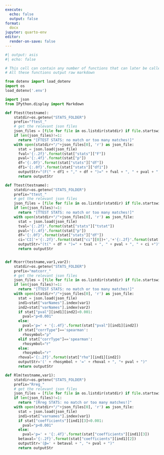 ```yaml
---
execute:
  echo: false
  output: false
format:
  docx
jupyter: quarto-env
editor:
  render-on-save: false
---
```


```python
#| output: asis
#| echo: false

# This cell can contain any number of functions that can later be called using shortcode tags of the form `{python} Ftest("hogg")`
# All these functions output raw markdown

from dotenv import load_dotenv
import os
load_dotenv('.env')

import json
from IPython.display import Markdown

def Ftest(testname):
    statdir=os.getenv("STATS_FOLDER")
    prefix="ftest_"
    # get the relevant json files
    json_files = [file for file in os.listdir(statdir) if file.startswith(prefix) and file.endswith(testname+'.json')]
    if len(json_files)!=1:
      return "[FTEST STATS: no match or too many matches!]"
    with open(statdir+"/"+json_files[0], 'r') as json_file:
      stat = json.load(json_file)
      fval='{:.2f}'.format(stat["stats"]["F"])
      pval='{:.4f}'.format(stat["p"])
      df='{:.0f}'.format(stat["stats"]["df"])
      df1='{:.0f}'.format(stat["stats"]["df1"])
      outputStr="(F(" + df1 + "," + df + ")=" + fval + ", " + pval + ")"
      return outputStr

def Ttest(testname):
    statdir=os.getenv("STATS_FOLDER")
    prefix="ttest_"
    # get the relevant json files
    json_files = [file for file in os.listdir(statdir) if file.startswith(prefix) and file.endswith(testname+'.json')]
    if len(json_files)!=1:
      return "[TTEST STATS: no match or too many matches!]"
    with open(statdir+"/"+json_files[0], 'r') as json_file:
      stat = json.load(json_file)
      tval='{:.2f}'.format(stat["stats"]["tstat"])
      pval='{:.4f}'.format(stat["p"])
      df='{:.0f}'.format(stat["stats"]["df"])
      ci='CI['+'{:.2f}'.format(stat["ci"][0])+','+'{:.2f}'.format(stat["ci"][1])+']'
      outputStr="(t(" + df + ")=" + tval + ", " + pval + ", " + ci +")"
      return outputStr


def Mcorr(testname,var1,var2):
    statdir=os.getenv("STATS_FOLDER")
    prefix="matcorr_"
    # get the relevant json files
    json_files = [file for file in os.listdir(statdir) if file.startswith(prefix) and file.endswith(testname+'.json')]
    if len(json_files)!=1:
      return "[TTEST STATS: no match or too many matches!]"
    with open(statdir+"/"+json_files[0], 'r') as json_file:
      stat = json.load(json_file)
      ind1=stat["varNames"].index(var1)
      ind2=stat["varNames"].index(var2)
      if stat["pval"][ind1][ind2]<0.001:
        pval="p<0.001"
      else:
        pval='p=' + '{:.4f}'.format(stat["pval"][ind1][ind2])
      if stat["corrType"]=='spearman':
        rhosymbol="ρ"
      elif stat["corrType"]=='spearman':
        rhosymbol="𝜏"
      else:
        rhosymbol="r"
      rhoval='{:.2f}'.format(stat["rho"][ind1][ind2])
      outputStr='(' + rhosymbol + '=' + rhoval + ", "+ pval + ")"
      return outputStr

def Rlm(testname,var1):
    statdir=os.getenv("STATS_FOLDER")
    prefix="Rreg_"
    # get the relevant json files
    json_files = [file for file in os.listdir(statdir) if file.startswith(prefix) and file.endswith(testname+'.json')]
    if len(json_files)!=1:
      return "[Rreg STATS: no match or too many matches!]"
    with open(statdir+"/"+json_files[0], 'r') as json_file:
      stat = json.load(json_file)
      ind1=stat["varnames"].index(var1)
      if stat["coefficients"][ind1][3]<0.001:
        pval="p<0.001"
      else:
        pval='p=' + '{:.4f}'.format(stat["coefficients"][ind1][3])
      betaval='{:.2f}'.format(stat["coefficients"][ind1][2])
      outputStr='(β=' + betaval + ", "+ pval + ")"
      return outputStr

```